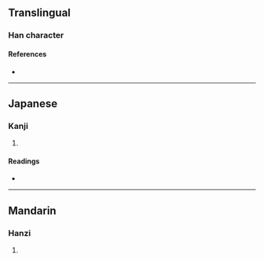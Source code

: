 {{character info/new}}
==Translingual==

===Han character===
{{Han char|rn=10|rad=儿|as=07|sn=9|four=|canj=MUIR|ids=⿺元台}}

====References====
* {{Han ref|kx=0125.170|dkj=01378|dj=0265.190|hdz=10273.060|uh=5158|ud=20824}}

----

==Japanese==

===Kanji===
{{ja-kanji|grade=|rs=儿07}}

# {{defn|lang=ja|sort=儿07}}

====Readings====
* {{ja-readings|on=[[し]] (shi)|kun=[[はじめる]] (hajimeru), [[はじまる]] (hajimaru)}}

----

==Mandarin==

===Hanzi===
{{cmn-hanzi|pin=[[shǐ]] ([[shi3]])|wg=shih<sup>3</sup>}}

# {{defn|lang=cmn|sort=儿07}}